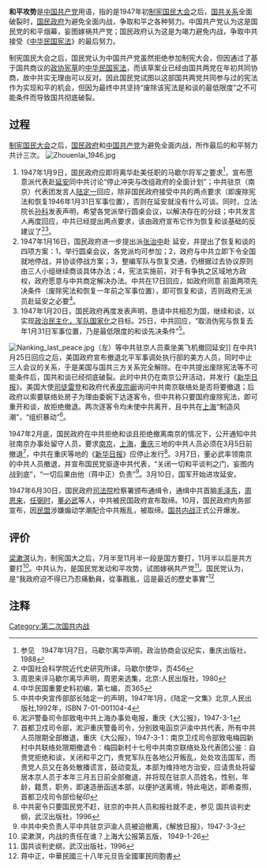 {{国共谈判史}}
'''和平攻势'''是[[中国共产党|中国共产党]]用语，指的是1947年初[[制宪国民大会|制宪国民大会]]之后，[[国共关系|国共关系]]全面破裂时，[[国民政府|国民政府]]为避免全面内战，争取和平之各种努力。中国共产党认为这是国民党的和平烟幕，妄图嫁祸共产党；国民政府认为这是为竭力避免内战，争取中共接受《[[中华民国宪法|中华民国宪法]]》的最后努力。

制宪国民大会之后，国民党认为中国共产党虽然拒绝参加制宪大会，但因通过了基于国共商议的[[政协宪草|政协宪草]]的[[中华民国宪法|中华民国宪法]]，而该草案业已经由国共两党在年初共同协商，故中共实无理由可以反对。因此国民党试图以这部国共两党共同参与过的宪法作为实现和平的机会，但因为最终中共坚持“废除该宪法是和谈的最低限度”之不可能条件而导致国共彻底破裂。

==过程==
[[制宪国民大会|制宪国民大会]]之后，[[国民政府|国民政府]]和[[中国共产党|中国共产党]]为避免全面内战，所作最后的和平努力共计三次。
[[File:Zhouenlai_1946.jpg|thumb]]
#1947年1月9日，国民政府应即将离华赴美任职的马歇尔将军之要求<ref>参见　1947年1月7日，马歇尔离华声明，政治协商会议纪实，重庆出版社，1988</ref>，宣布愿意派代表赴[[延安|延安]]同中共讨论“停止冲突与改组政府的全面计划”；中共驻京（南京）代表团发言人[[陆定一|陆定一]]回应，除非国民政府接受中共的两点要求（即废除宪法和恢复1946年1月31日军事位置），否则在延安就没有什么可谈。同时，立法院长[[孙科|孙科]]发表声明，希望各党派举行圆桌会议，以解决存在的分歧；中共发言人再度回应，中共已经提出两点要求，该由政府宣布它作为恢复和谈基础的反建议了<ref>中国社会科学院近代史研究所译，马歇尔使华，页456</ref><ref>周恩来评马歇尔离华声明，周恩来选集，北京:人民出版社，1980</ref>。
#1947年1月16日，国民政府进一步提出派[[张治中|张治中]]赴 延安，并提出了恢复和谈的四项方案：1，举行圆桌会议，各党派均可参加；2，政府与中共立即下令全国就地停战，并协谈停战方案；3，整编军队与恢复交通，仍根据过去协议原则由三人小组继续商谈具体办法；4，宪法实施前，对于有争执之区域地方政权，政府愿意与中共商定解决办法。中共在17日回应，如政府同意 前面两项先决条件（废除宪法和恢复一年前之军事位置），即可恢复和谈，否则政府无派员赴延安之必要<ref>中华民国重要史料初编，第七编，页365</ref>。
#1947年1月20日，国民政府再度发表声明，恳请中共相忍为国，继续和谈，以实现[[政治民主化，军队国家化|政治民主化，军队国家化]]之目标。25日，中共回应，“取消伪宪与恢复去年1月31日军事位置，乃是最低限度的和谈先决条件”<ref>中共中央宣传部部长陆定一的声明，1947年1月，《陆定一文集》北京,人民出版社,1992年，ISBN 7-01-001104-4</ref>。
[[File:Nanking_last_peace.jpg|thumb]]（左）等中共驻京人员乘坐美飞机撤回延安]]
在中共1月25日回应之后，美国政府宣布撤退北平军事调处执行部的美方人员，同时中止三人会议的关系，于是美国与国共三方关系完全解除。在中共提出废除宪法等不可能条件后，国共和谈已经彻底破裂。此时中共仍在南京公开活动，并发行《[[新华日报|新华日报]]》。美国大使[[司徒雷登|司徒雷登]]和政府代表[[皮宗阚|皮宗阚]]询问中共南京联络处是否将要撤退；后政府以索要联络处房子为理由委婉下达逐客令，但中共称只要国府废除宪法，即可重开和谈，故拒绝撤退。两次逐客令均未使中共离开，且中共在[[上海|上海]]“制造风潮”，“组织暴动”<ref>淞沪警备司令部致电中共上海办事处电报，重庆《大公报》，1947-3-1</ref>。

1947年2月底，国民政府在中共拒绝和谈且拒绝撤离南京的情况下，公开通知中共驻南京办事处留守人员，要求[[南京|南京]]，[[上海|上海]]，[[重庆|重庆]]三地的中共人员必须在3月5日前撤退<ref>首都卫戍司令部，淞沪重庆警备司令，分别致电函京沪渝中共代表，所有中共人员限期全部撤退，重庆《大公报》，1947-3-1：南京卫戍司令部致电梅园新村中共联络处限期撤退令：梅园新村十七号中共南京联络处及代表团公鉴：自贵党拒绝和谈，关闭和平之门，贵党军队在各地公开叛乱，处处攻击国军，而贵党人员又在各处散播谎言，鼓动变乱，本部为维持地方治安，应请贵处将留居本京人员于本年三月五日前全部撤退，并将现在驻京人员姓名，性别，年龄，籍贯，职务，即速造册函送本部，以便护送离境，特此电达，即希查照，首都卫戍司令部俭秘印</ref>，中共在重庆等地的《[[新华日报|新华日报]]》应停止发行<ref>中共密令只要国民党不赶，驻京的中共人员和报社就不走，参见 国共谈判史纲，武汉出版社，1996</ref>。3月7日，董必武率领南京的中共人员撤退，并宣布国民党驱逐中共代表，“关闭一切和平谈判之门，妄图内战到底”，“一切后果由他（蒋中正）负责”<ref>中共中央负责人平中共驻京沪渝人员被迫撤离，《解放日报》，1947-3-3</ref>。3月10日，国军开始进攻延安。

1947年6月30日，国民政府[[司法院|司法院]]检察署颁布通缉令，通缉中共首脑[[毛泽东|毛泽东]]，[[周恩来|周恩来]]，[[任弼时|任弼时]]，[[董必武|董必武]]等人，中共被民国政府宣布取缔。10月，国民政府内务部宣布，因[[民盟|民盟]]涉嫌煽动学潮配合中共叛乱，被取缔。[[国共内战|国共内战]]正式公开爆发。

==评价==
[[梁漱溟|梁漱溟]]认为，制宪国大之后，7月半至11月半一段是国方要打，11月半以后是共方要打<ref>梁漱溟，内战的责任在谁？上海大公报第五版， 1949-1-26</ref>。中共认为，是国民党发动和平攻势，试图嫁祸共产党<ref>国共谈判史纲，武汉出版社，1996</ref>。国民党认为，是“我政府迫不得已乃忍痛動員，從事戡亂，這是最近的歷史事實”<ref>蒋中正，中華民國三十八年元旦告全國軍民同胞書</ref>

==注释==
{{Reflist}}

{{第二次国共内战}}

[[Category:第二次国共内战|Category:第二次国共内战]]